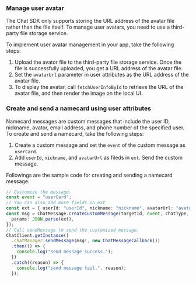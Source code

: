 <PlatformWrapper platform="react-native">

### Manage user avatar

The Chat SDK only supports storing the URL address of the avatar file rather than the file itself. To manage user avatars, you need to use a third-party file storage service.

To implement user avatar management in your app, take the following steps:

1. Upload the avator file to the third-party file storage service. Once the file is successfully uploaded, you get a URL address of the avatar file.
2. Set the `avatarUrl` parameter in user attributes as the URL address of the avatar file.
3. To display the avatar, call `fetchUserInfoById` to retrieve the URL of the avatar file, and then render the image on the local UI.

### Create and send a namecard using user attributes

Namecard messages are custom messages that include the user ID, nickname, avator, email address, and phone number of the specified user. To create and send a namecard, take the following steps:

1. Create a custom message and set the `event` of the custom message as `userCard`.
2. Add `userId`, `nickname`, and `avatarUrl` as fileds in `ext`. Send the custom message.

Followings are the sample code for creating and sending a namecard message:

```typescript
// Customize the message.
const event = "userCard";
// You can also add more fields in ext
const ext = { userId: "userId", nickname: "nickname", avatarUrl: "avatarUrl" };
const msg = ChatMessage.createCustomMessage(targetId, event, chatType, {
  params: JSON.parse(ext),
});
// Call sendMessage to send the customized message.
ChatClient.getInstance()
  .chatManager.sendMessage(msg!, new ChatMessageCallback())
  .then(() => {
    console.log("send message success.");
  })
  .catch((reason) => {
    console.log("send message fail.", reason);
  });
```

</PlatformWrapper>
